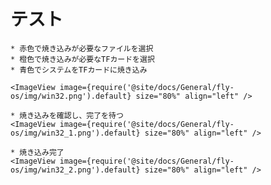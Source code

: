 # テスト

    * 赤色で焼き込みが必要なファイルを選択
    * 橙色で焼き込みが必要なTFカードを選択
    * 青色でシステムをTFカードに焼き込み

    <ImageView image={require('@site/docs/General/fly-os/img/win32.png').default} size="80%" align="left" />

    * 焼き込みを確認し、完了を待つ
    <ImageView image={require('@site/docs/General/fly-os/img/win32_1.png').default} size="80%" align="left" />

    * 焼き込み完了
    <ImageView image={require('@site/docs/General/fly-os/img/win32_2.png').default} size="80%" align="left" />
